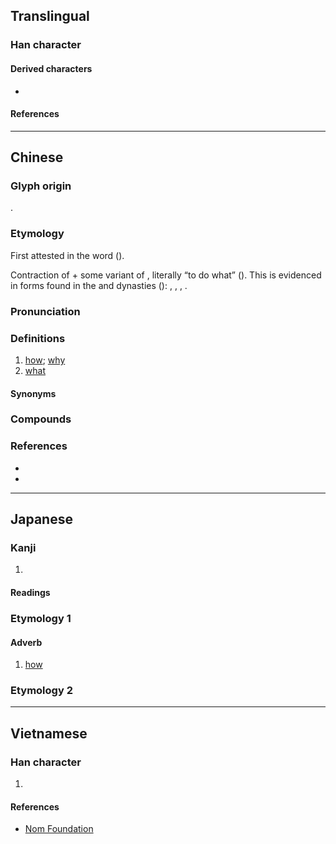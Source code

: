 {{also|咋}}
{{character info}}
==Translingual==
{{stroke order|strokes=9}}

===Han character===
{{Han char|rn=61|rad=心|as=05|sn=9|four=80331|canj=HSP|ids=⿱乍心}}

====Derived characters====
* {{l|mul|[[𠷿]]}}

====References====
{{Han ref|kx=0379.170|dkj=10431|dj=0708.010|hdz=42280.100|uh=600E}}

----

==Chinese==
{{zh-forms}}

===Glyph origin===
{{Han compound|乍|心|ls=psc|c1=p|c2=s|t2=heart}}.

===Etymology===
First attested in the word {{zh-l|*怎生}} {{defdate|10th c.}} ({{zh-ref|Yuan et al., 1996}}).

Contraction of {{ltc-l|作|id=3}} + some variant of {{ltc-l|物|thing; what}}, literally “to do what” ({{zh-ref|Norman, 1988}}). This is evidenced in forms found in the {{w|Tang dynasty|Tang}} and {{w|Song dynasty|Song}} dynasties ({{zh-ref|Yuan et al., 1996}}): {{ltc-l|作勿生|id=3,y,1}} {{defdate|8th c.}}, {{ltc-l|作沒生|id=3,y,1}} {{defdate|8th c.}}, {{ltc-l|作摩|id=3,1}} {{defdate|10th c.}}, {{ltc-l|作麼|id=3,y}} {{defdate|10th c.}}.

===Pronunciation===
{{zh-pron
|m=zěn
|ma=Zh-zen.ogg
|c=zam2,zaam2,dim2
|c_note=zam2 - literary; zaam2 - literary (rare); dim2 - vernacular (most likely unrelated), more commonly written as {{zh-l|*點}}
|h=pfs=
|md=ciōng/cīng
|md_note=ciōng - vernacular (also written as {{zh-l|*蔣}}); cīng - literary
|mn=xm,zz,tw:chóaⁿ/qz:chài/xm,twv:cháiⁿ/twv:chá/twv:chóa/twv:chái/xm,zz,tw:chím/qz:chérm
|mn_note=chóaⁿ/chài/cháiⁿ/chá/chóa/chái - vernacular; chím/chérm - literary
|mn-t=za2
|w=2tsen
|mc=
|oc=
|cat=adv,pron
}}

===Definitions===
{{zh-hanzi}}

# [[how]]; [[why]]
# [[what]]

====Synonyms====
{{zh-dial|怎麼}}

===Compounds===
{{zh-der|怎地|怎的|怎敢|怎好|怎麼|怎麼得了|怎麼樣|怎麼著/怎麼着/怎么着|怎奈|怎生|怎樣|怎不|怎麼辦|怎麼會|怎知|不知怎的|不怎麼樣|怎麼搞的|不毬的怎|多怎|怎價|怎向|怎奈向|怎得|怎樣着|怎生向|怎當|怎當得|怎見得|怎許|怎說|按怎:àn-chóaⁿ}}

===References===
* {{R:twedu|A01333}}
* {{R:yue:Hanzi}}

----

==Japanese==

===Kanji===
{{ja-kanji|grade=|rs=心05}}

# {{rfdef|ja|sort=心05}}

====Readings====
{{ja-readings
|on=しん, そ, そう
|kun=いかで, なんぞ, どう, ど-うで
}}

===Etymology 1===

====Adverb====
{{ja-kanjitab|いかで|yomi=kun|alt=争で, 如何で}}
{{ja-pos|adverb|いかで}}
# [[how]]

===Etymology 2===
{{ja-kanjitab|どう|yomi=kun|alt=如何}}
{{ja-see|どう}}

----

==Vietnamese==

===Han character===
{{vi-readings|rs=心05|reading=chẩm, chẩn, tẩn, trẫm}}

# {{rfdef|vi|sort=心05}}

====References====
* [http://nomfoundation.org/common/nom_details.php?codepoint=600E Nom Foundation]